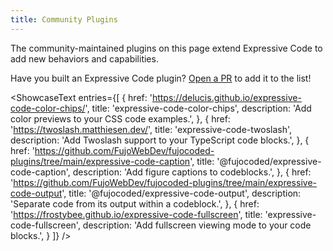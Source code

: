```yaml
---
title: Community Plugins
---
```



The community-maintained plugins on this page extend Expressive Code to add new behaviors and capabilities.

<ShowcaseCTA>Have you built an Expressive Code plugin? [Open a PR](https://github.com/expressive-code/expressive-code) to add it to the list!</ShowcaseCTA>

<ShowcaseText
	entries={[
		{
			href: 'https://delucis.github.io/expressive-code-color-chips/',
			title: 'expressive-code-color-chips',
			description: 'Add color previews to your CSS code examples.',
		},
		{
			href: 'https://twoslash.matthiesen.dev/',
			title: 'expressive-code-twoslash',
			description: 'Add Twoslash support to your TypeScript code blocks.',
		},
		{
			href: 'https://github.com/FujoWebDev/fujocoded-plugins/tree/main/expressive-code-caption',
			title: '@fujocoded/expressive-code-caption',
			description: 'Add figure captions to codeblocks.',
		},
		{
			href: 'https://github.com/FujoWebDev/fujocoded-plugins/tree/main/expressive-code-output',
			title: '@fujocoded/expressive-code-output',
			description: 'Separate code from its output within a codeblock.',
		},
    {
			href: 'https://frostybee.github.io/expressive-code-fullscreen',
			title: 'expressive-code-fullscreen',
			description: 'Add fullscreen viewing mode to your code blocks.',
		}
	]}
/>
